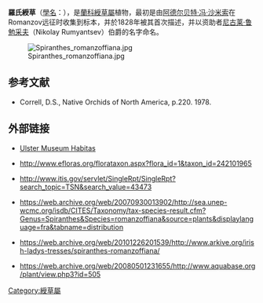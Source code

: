 {{Speciesbox
| image = Spiranthes romanzoffiana01.jpg
| image_width = 280px
| genus = Spiranthes
| species = romanzoffiana
| status = LC
| status_system = IUCN3.1
| status_ref = <ref name=IUCN>{{Cite iucn | author = Maiz-Tome, L | title = ''Spiranthes romanzoffiana'' | volume = 2017 | page = e.T175925A78457192 | date = 2017 | doi = 10.2305/IUCN.UK.2017-2.RLTS.T175925A78457192.en }}</ref>
| binomial = ''Spiranthes romanzoffiana''
| binomial_authority = [[Cham.|Cham.]]
| synonyms =
*''Gyrostachys romanzoffiana'' <small>([[Cham.|Cham.]]) [[MacMill.|MacMill.]]</small>
*''Orchiastrum romanzoffianum'' <small>([[Cham.|Cham.]]) [[Greene|Greene]]</small>
*''Ibidium romanzoffianum'' <small>([[Cham.|Cham.]]) [[House|House]]</small>
*''Triorchis romanzoffiana'' <small>([[Cham.|Cham.]]) [[Nieuwl.|Nieuwl.]]</small>
*''Neottia gemmipara'' <small>[[Sm.|Sm.]]</small>
*''Spiranthes gemmipara'' <small>([[Sm.|Sm.]]) [[Lindl.|Lindl.]]</small>
*''Gyrostachys gemmipara'' <small>([[Sm.|Sm.]]) [[Kuntze|Kuntze]]</small>
*''Gyrostachys stricta'' <small>[[Rydb.|Rydb.]]</small>
*''Ibidium strictum'' <small>([[Rydb.|Rydb.]]) [[House|House]]</small>
*''Spiranthes stricta'' <small>([[Rydb.|Rydb.]]) [[A.Nelson|A.Nelson]]</small>
*''Triorchis stricta'' <small>([[Rydb.|Rydb.]]) [[Nieuwl.|Nieuwl.]]</small>
|}}

'''羅氏綬草'''（[[學名|學名]]：''{{lang|la|Spiranthes romanzoffiana}}''），是[[蘭科|蘭科]][[綬草屬|綬草屬]]植物，最初是由[[阿德尔贝特·冯·沙米索|阿德尔贝特·冯·沙米索]]在Romanzov远征时收集到标本，并於1828年被其首次描述，并以资助者[[尼古莱·鲁勉采夫|尼古莱·鲁勉采夫]]（Nikolay Rumyantsev）伯爵的名字命名。

[[File:Spiranthes_romanzoffiana.jpg|thumb]]
==参考文献==
{{reflist}}
* {{en}}Correll, D.S., Native Orchids of North America, p.220. 1978.

== 外部链接 ==
{{commons-inline|Spiranthes romanzoffiana|''Spiranthes romanzoffiana''}}
*{{en}}[http://www.habitas.org.uk/flora/species.asp?item=2298 Ulster Museum Habitas] {{Wayback|url=http://www.habitas.org.uk/flora/species.asp?item=2298 |date=20160304195917 }}
*{{en}}http://www.efloras.org/florataxon.aspx?flora_id=1&taxon_id=242101965 {{Wayback|url=http://www.efloras.org/florataxon.aspx?flora_id=1&taxon_id=242101965 |date=20160304041329 }}
*{{en}}http://www.itis.gov/servlet/SingleRpt/SingleRpt?search_topic=TSN&search_value=43473 {{Wayback|url=http://www.itis.gov/servlet/SingleRpt/SingleRpt?search_topic=TSN&search_value=43473 |date=20210415211438 }}
*{{en}}https://web.archive.org/web/20070930013902/http://sea.unep-wcmc.org/isdb/CITES/Taxonomy/tax-species-result.cfm?Genus=Spiranthes&Species=romanzoffiana&source=plants&displaylanguage=fra&tabname=distribution
*{{en}}https://web.archive.org/web/20101226201539/http://www.arkive.org/irish-ladys-tresses/spiranthes-romanzoffiana/
*{{fr}}https://web.archive.org/web/20080501231655/http://www.aquabase.org/plant/view.php3?id=505
{{Taxonbar|from=Q520460}}

[[Category:綬草屬|Category:綬草屬]]


{{plant-stub}}